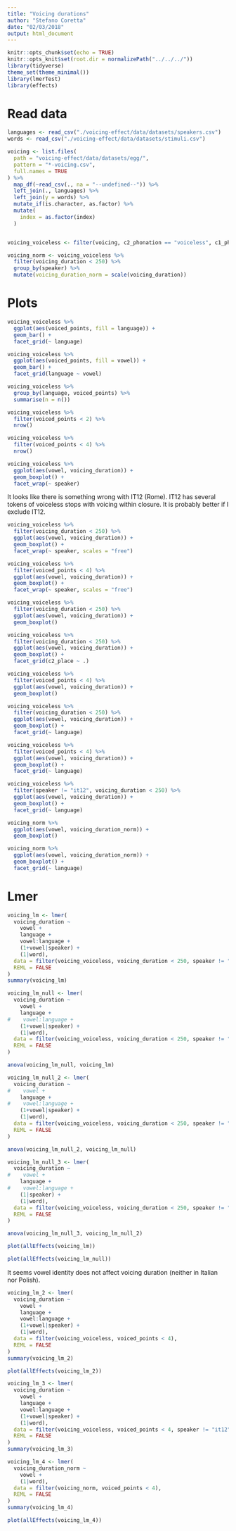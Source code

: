 ```yaml
---
title: "Voicing durations"
author: "Stefano Coretta"
date: "02/03/2018"
output: html_document
---
```


```r
knitr::opts_chunk$set(echo = TRUE)
knitr::opts_knit$set(root.dir = normalizePath("../../../"))
library(tidyverse)
theme_set(theme_minimal())
library(lmerTest)
library(effects)
```

# Read data

```r
languages <- read_csv("./voicing-effect/data/datasets/speakers.csv")
words <- read_csv("./voicing-effect/data/datasets/stimuli.csv")

voicing <- list.files(
  path = "voicing-effect/data/datasets/egg/",
  pattern = "*-voicing.csv",
  full.names = TRUE
) %>%
  map_df(~read_csv(., na = "--undefined--")) %>%
  left_join(., languages) %>%
  left_join(y = words) %>%
  mutate_if(is.character, as.factor) %>%
  mutate(
    index = as.factor(index)
  )


voicing_voiceless <- filter(voicing, c2_phonation == "voiceless", c1_phonation == "voiceless")

voicing_norm <- voicing_voiceless %>%
  filter(voicing_duration < 250) %>%
  group_by(speaker) %>%
  mutate(voicing_duration_norm = scale(voicing_duration))
```

# Plots

```r
voicing_voiceless %>%
  ggplot(aes(voiced_points, fill = language)) +
  geom_bar() +
  facet_grid(~ language)
```

```r
voicing_voiceless %>%
  ggplot(aes(voiced_points, fill = vowel)) +
  geom_bar() +
  facet_grid(language ~ vowel)
```

```r
voicing_voiceless %>%
  group_by(language, voiced_points) %>%
  summarise(n = n())
```

```r
voicing_voiceless %>%
  filter(voiced_points < 2) %>%
  nrow()
```

```r
voicing_voiceless %>%
  filter(voiced_points < 4) %>%
  nrow()
```

```r
voicing_voiceless %>%
  ggplot(aes(vowel, voicing_duration)) +
  geom_boxplot() +
  facet_wrap(~ speaker)
```

It looks like there is something wrong with IT12 (Rome).
IT12 has several tokens of voiceless stops with voicing within closure.
It is probably better if I exclude IT12.

```r
voicing_voiceless %>%
  filter(voicing_duration < 250) %>%
  ggplot(aes(vowel, voicing_duration)) +
  geom_boxplot() +
  facet_wrap(~ speaker, scales = "free")
```

```r
voicing_voiceless %>%
  filter(voiced_points < 4) %>%
  ggplot(aes(vowel, voicing_duration)) +
  geom_boxplot() +
  facet_wrap(~ speaker, scales = "free")
```

```r
voicing_voiceless %>%
  filter(voicing_duration < 250) %>%
  ggplot(aes(vowel, voicing_duration)) +
  geom_boxplot()
```

```r
voicing_voiceless %>%
  filter(voicing_duration < 250) %>%
  ggplot(aes(vowel, voicing_duration)) +
  geom_boxplot() +
  facet_grid(c2_place ~ .)
```

```r
voicing_voiceless %>%
  filter(voiced_points < 4) %>%
  ggplot(aes(vowel, voicing_duration)) +
  geom_boxplot()
```

```r
voicing_voiceless %>%
  filter(voicing_duration < 250) %>%
  ggplot(aes(vowel, voicing_duration)) +
  geom_boxplot() +
  facet_grid(~ language)
```

```r
voicing_voiceless %>%
  filter(voiced_points < 4) %>%
  ggplot(aes(vowel, voicing_duration)) +
  geom_boxplot() +
  facet_grid(~ language)
```

```r
voicing_voiceless %>%
  filter(speaker != "it12", voicing_duration < 250) %>%
  ggplot(aes(vowel, voicing_duration)) +
  geom_boxplot() +
  facet_grid(~ language)
```

```r
voicing_norm %>%
  ggplot(aes(vowel, voicing_duration_norm)) +
  geom_boxplot()
```

```r
voicing_norm %>%
  ggplot(aes(vowel, voicing_duration_norm)) +
  geom_boxplot() +
  facet_grid(~ language)
```

# Lmer

```r
voicing_lm <- lmer(
  voicing_duration ~
    vowel +
    language +
    vowel:language +
    (1+vowel|speaker) +
    (1|word),
  data = filter(voicing_voiceless, voicing_duration < 250, speaker != "it12"),
  REML = FALSE
)
summary(voicing_lm)

voicing_lm_null <- lmer(
  voicing_duration ~
    vowel +
    language +
#    vowel:language +
    (1+vowel|speaker) +
    (1|word),
  data = filter(voicing_voiceless, voicing_duration < 250, speaker != "it12"),
  REML = FALSE
)

anova(voicing_lm_null, voicing_lm)

voicing_lm_null_2 <- lmer(
  voicing_duration ~
#    vowel +
    language +
#    vowel:language +
    (1+vowel|speaker) +
    (1|word),
  data = filter(voicing_voiceless, voicing_duration < 250, speaker != "it12"),
  REML = FALSE
)

anova(voicing_lm_null_2, voicing_lm_null)

voicing_lm_null_3 <- lmer(
  voicing_duration ~
#    vowel +
    language +
#    vowel:language +
    (1|speaker) +
    (1|word),
  data = filter(voicing_voiceless, voicing_duration < 250, speaker != "it12"),
  REML = FALSE
)

anova(voicing_lm_null_3, voicing_lm_null_2)
```

```r
plot(allEffects(voicing_lm))
```

```r
plot(allEffects(voicing_lm_null))
```

It seems vowel identity does not affect voicing duration (neither in Italian nor Polish).

```r
voicing_lm_2 <- lmer(
  voicing_duration ~
    vowel +
    language +
    vowel:language +
    (1+vowel|speaker) +
    (1|word),
  data = filter(voicing_voiceless, voiced_points < 4),
  REML = FALSE
)
summary(voicing_lm_2)
```

```r
plot(allEffects(voicing_lm_2))
```

```r
voicing_lm_3 <- lmer(
  voicing_duration ~
    vowel +
    language +
    vowel:language +
    (1+vowel|speaker) +
    (1|word),
  data = filter(voicing_voiceless, voiced_points < 4, speaker != "it12"),
  REML = FALSE
)
summary(voicing_lm_3)
```

```r
voicing_lm_4 <- lmer(
  voicing_duration_norm ~
    vowel +
    (1|word),
  data = filter(voicing_norm, voiced_points < 4),
  REML = FALSE
)
summary(voicing_lm_4)
```

```r
plot(allEffects(voicing_lm_4))
```

